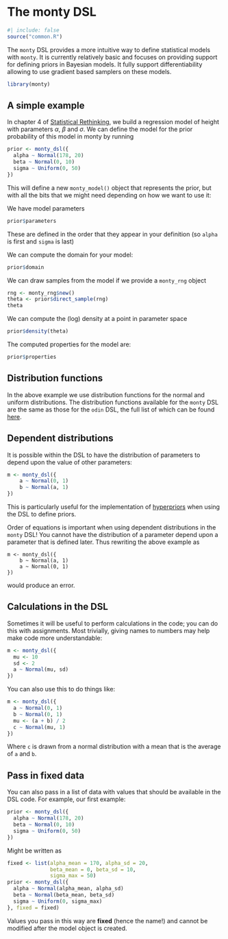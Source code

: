 # The monty DSL {#sec-monty-dsl}

```r
#| include: false
source("common.R")
```

The `monty` DSL provides a more intuitive way to define statistical models with `monty`. It is currently relatively basic and focuses on providing support for defining priors in Bayesian models. It fully support differentiability allowing to use gradient based samplers on these models.

```r
library(monty)
```

## A simple example

In chapter 4 of [Statistical Rethinking](https://xcelab.net/rm/), we build a regression model of height with parameters $\alpha$, $\beta$ and $\sigma$.  We can define the model for the prior probability of this model in monty by running

```r
prior <- monty_dsl({
  alpha ~ Normal(178, 20)
  beta ~ Normal(0, 10)
  sigma ~ Uniform(0, 50)
})
```

This will define a new `monty_model()` object that represents the prior, but with all the bits that we might need depending on how we want to use it:

We have model parameters

```r
prior$parameters
```

These are defined in the order that they appear in your definition (so `alpha` is first and `sigma` is last)

We can compute the domain for your model:

```r
prior$domain
```

We can draw samples from the model if we provide a `monty_rng` object

```r
rng <- monty_rng$new()
theta <- prior$direct_sample(rng)
theta
```

We can compute the (log) density at a point in parameter space

```r
prior$density(theta)
```

The computed properties for the model are:

```r
prior$properties
```

## Distribution functions

In the above example we use distribution functions for the normal and uniform distributions. The distribution functions available for the `monty` DSL are the same as those for the `odin` DSL, the full list of which can be found [here](https://mrc-ide.github.io/odin2/articles/functions.html#distribution-functions).

## Dependent distributions

It is possible within the DSL to have the distribution of parameters to depend upon the value of other parameters:

```r
m <- monty_dsl({
    a ~ Normal(0, 1)
    b ~ Normal(a, 1)
})
```

This is particularly useful for the implementation of [hyperpriors](https://en.wikipedia.org/wiki/Hyperprior) when using the DSL to define priors.

Order of equations is important when using dependent distributions in the `monty` DSL! You cannot have the distribution of a parameter depend upon a parameter that is defined later. Thus rewriting the above example
as

```
m <- monty_dsl({
    b ~ Normal(a, 1)
    a ~ Normal(0, 1)
})
```
would produce an error.

## Calculations in the DSL

Sometimes it will be useful to perform calculations in the code; you can do this with assignments.  Most trivially, giving names to numbers may help make code more understandable:

```r
m <- monty_dsl({
  mu <- 10
  sd <- 2
  a ~ Normal(mu, sd)
})
```

You can also use this to do things like:

```r
m <- monty_dsl({
  a ~ Normal(0, 1)
  b ~ Normal(0, 1)
  mu <- (a + b) / 2
  c ~ Normal(mu, 1)
})
```

Where `c` is drawn from a normal distribution with a mean that is the average of `a` and `b`.

## Pass in fixed data

You can also pass in a list of data with values that should be available in the DSL code.  For example, our first example:

```r
prior <- monty_dsl({
  alpha ~ Normal(178, 20)
  beta ~ Normal(0, 10)
  sigma ~ Uniform(0, 50)
})
```

Might be written as

```r
fixed <- list(alpha_mean = 170, alpha_sd = 20,
              beta_mean = 0, beta_sd = 10,
              sigma_max = 50)
prior <- monty_dsl({
  alpha ~ Normal(alpha_mean, alpha_sd)
  beta ~ Normal(beta_mean, beta_sd)
  sigma ~ Uniform(0, sigma_max)
}, fixed = fixed)
```

Values you pass in this way are **fixed** (hence the name!) and cannot be modified after the model object is created.